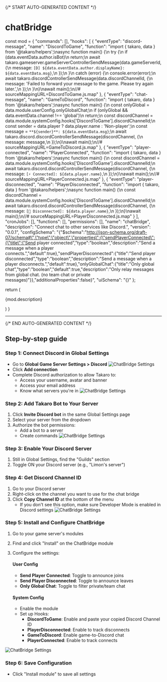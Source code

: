 {/* START AUTO-GENERATED CONTENT */}

# chatBridge

  const mod = {
  "commands": [],
  "hooks": [
    {
      "eventType": "discord-message",
      "name": "DiscordToGame",
      "function": "import { takaro, data } from '@takaro/helpers';\nasync function main() {\n    try {\n        if (data.eventData.author.isBot)\n            return;\n        await takaro.gameserver.gameServerControllerSendMessage(data.gameServerId, {\n            message: `[D] ${data.eventData.author.displayName}:  ${data.eventData.msg}`,\n        });\n    }\n    catch (error) {\n        console.error(error);\n        await takaro.discordControllerSendMessage(data.discordChannelId, {\n            message: 'Failed to forward your message to the game. Please try again later.',\n        });\n    }\n}\nawait main();\n//# sourceMappingURL=DiscordToGame.js.map"
    },
    {
      "eventType": "chat-message",
      "name": "GameToDiscord",
      "function": "import { takaro, data } from '@takaro/helpers';\nasync function main() {\n    const onlyGlobal = data.module.userConfig.onlyGlobalChat;\n    if (onlyGlobal && data.eventData.channel !== 'global')\n        return;\n    const discordChannel = data.module.systemConfig.hooks['DiscordToGame'].discordChannelId;\n    const sender = data.player ? data.player.name : 'Non-player';\n    const message = `**${sender}**: ${data.eventData.msg}`;\n    await takaro.discord.discordControllerSendMessage(discordChannel, {\n        message: message,\n    });\n}\nawait main();\n//# sourceMappingURL=GameToDiscord.js.map"
    },
    {
      "eventType": "player-connected",
      "name": "PlayerConnected",
      "function": "import { takaro, data } from '@takaro/helpers';\nasync function main() {\n    const discordChannel = data.module.systemConfig.hooks['DiscordToGame'].discordChannelId;\n    await takaro.discord.discordControllerSendMessage(discordChannel, {\n        message: `[⚡ Connected]: ${data.player.name}`,\n    });\n}\nawait main();\n//# sourceMappingURL=PlayerConnected.js.map"
    },
    {
      "eventType": "player-disconnected",
      "name": "PlayerDisconnected",
      "function": "import { takaro, data } from '@takaro/helpers';\nasync function main() {\n    const discordChannel = data.module.systemConfig.hooks['DiscordToGame'].discordChannelId;\n    await takaro.discord.discordControllerSendMessage(discordChannel, {\n        message: `[👋 Disconnected]: ${data.player.name}`,\n    });\n}\nawait main();\n//# sourceMappingURL=PlayerDisconnected.js.map"
    }
  ],
  "cronJobs": [],
  "functions": [],
  "permissions": [],
  "name": "chatBridge",
  "description": "Connect chat to other services like Discord.",
  "version": "0.0.1",
  "configSchema": "{\"$schema\":\"http://json-schema.org/draft-07/schema#\",\"type\":\"object\",\"properties\":{\"sendPlayerConnected\":{\"title\":\"Send player connected\",\"type\":\"boolean\",\"description\":\"Send a message when a player connects.\",\"default\":true},\"sendPlayerDisconnected\":{\"title\":\"Send player disconnected\",\"type\":\"boolean\",\"description\":\"Send a message when a player disconnects.\",\"default\":true},\"onlyGlobalChat\":{\"title\":\"Only global chat\",\"type\":\"boolean\",\"default\":true,\"description\":\"Only relay messages from global chat. (no team chat or private messages)\"}},\"additionalProperties\":false}",
  "uiSchema": "{}"
};

  return (
    <div>
      <p>{mod.description}</p>
      <Commands commands={mod.commands} />
      <CronJobs cronJobs={mod.cronJobs} />
      <Hooks hooks={mod.hooks} />
      <Config configSchema={mod.configSchema} />
    </div>
  )
}

<Module />

---
{/* END AUTO-GENERATED CONTENT */}

## Step-by-step guide

### Step 1: Connect Discord in Global Settings
- Go to **Global Game Server Settings > Discord**
![ChatBridge Settings](../../assets/images/chatBridge/chatBridge_1_Takaro_settings.png)
- Click **Add connection**
- Complete Discord authorization to allow Takaro to:
    - Access your username, avatar and banner
    - Access your email address
    - Know what servers you're in
![ChatBridge Settings](../../assets/images/chatBridge/chatbridge_2_Takaro_Discord.png)
### Step 2: Add Takaro Bot to Your Server
1. Click **Invite Discord bot** in the same Global Settings page
2. Select your server from the dropdown
3. Authorize the bot permissions:
    - Add a bot to a server
    - Create commands
![ChatBridge Settings](../../assets/images/chatBridge/chatBridge_3_Discord_bot.png)
### Step 3: Enable Your Discord Server
1. Still in Global Settings, find the "Guilds" section
2. Toggle ON your Discord server (e.g., "Limon's server")

### Step 4: Get Discord Channel ID

1. Go to your Discord server
2. Right-click on the channel you want to use for the chat bridge
3. Click **Copy Channel ID** at the bottom of the menu
    - If you don't see this option, make sure Developer Mode is enabled in Discord settings
![ChatBridge Settings](../../assets/images/chatBridge/chatBridge_4_DiscordChannelID.png)
### Step 5: Install and Configure ChatBridge

1. Go to your game server's modules
2. Find and click "Install" on the ChatBridge module
3. Configure the settings:
    
    #### User Config
    
    - **Send Player Connected**: Toggle to announce joins
    - **Send Player Disconnected**: Toggle to announce leaves
    - **Only Global Chat**: Toggle to filter private/team chat
    
    #### System Config
    
    - Enable the module
    - Set up Hooks:
        - **DiscordToGame**: Enable and paste your copied Discord Channel ID
        - **PlayerDisconnected**: Enable to track disconnects
        - **GameToDiscord**: Enable game-to-Discord chat
        - **PlayerConnected**: Enable to track connects

![ChatBridge Settings](../../assets/images/chatBridge/chatBridge_5_Module_Channelid.png)

### Step 6: Save Configuration

- Click "Install module" to save all settings
